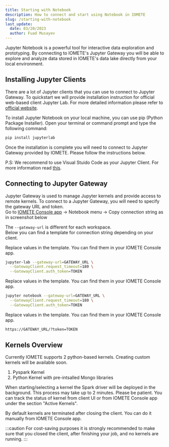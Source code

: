 ```yaml
---
title: Starting with Notebook
description: How to connect and start using Notebook in IOMETE
slug: /starting-with-notebook
last_update:
  date: 03/20/2023
  author: Fuad Musayev
---
```


Jupyter Notebook is a powerful tool for interactive data exploration and prototyping.
By connecting to IOMETE's Jupyter Gateway you will be able to explore and analyze data stored in IOMETE's data lake
directly from your local environment.


## Installing Jupyter Clients

There are a lot of Jupyter clients that you can use to connect to Jupyter Gateway.
To quickstart we will provide installation instruction for official web-based client Jupyter Lab. For more detailed information please refer to [official website](https://jupyter.org/install).

To install Jupyter Notebook on your local machine, you can use pip (Python Package Installer).
Open your terminal or command prompt and type the following command:

```bash
pip install jupyterlab
```

Once the installation is complete you will need to connect to Jupyter Gateway provided by IOMETE. Please follow the instructions below.

P.S: We recommend to use Visual Stuido Code as your Jupyter Client. For more information read [this](/using-vscode).

## Connecting to Jupyter Gateway

Jupyter Gateway is used to manage Jupyter kernels and provide access to remote kernels.
To connect to a Jupyter Gateway, you will need to specify the gateway URL and token.  
Go to [IOMETE Console app](https://app.iomete.com) → Notebook menu → Copy connection string as in screenshot below

<ImgBorder src="/img/jupyter/connect.png" alt="Connection String" />

The `--gateway-url` is different for each workspace.  
Below you can find a template for connection string depending on your client.

<Question title="Jupyter Lab">
Replace values in the template. You can find them in your IOMETE Console app.

```bash
jupyter-lab --gateway-url=GATEWAY_URL \
  --GatewayClient.request_timeout=180 \
  --GatewayClient.auth_token=TOKEN
```

</Question>

<Question title="Jupyter Lab">
Replace values in the template. You can find them in your IOMETE Console app.

```bash
jupyter notebook --gateway-url=GATEWAY_URL \
  --GatewayClient.request_timeout=180 \
  --GatewayClient.auth_token=TOKEN
```

</Question>

<Question title="Visual Studio Code">
Replace values in the template. You can find them in your IOMETE Console app.

```bash
https://GATEWAY_URL/?token=TOKEN
```

</Question>

## Kernels Overview

Currently IOMETE supports 2 python-based kernels. Creating custom kernels will be available soon.

1. Pyspark Kernel
2. Python Kernel with pre-intsalled Mongo libraries

<ImgBorder src="/img/jupyter/kernels.png" alt="Available Kernels" />

When starting/selecting a kernel the Spark driver will be deployed in the background. This process may take up to 2 minutes. Please be patient.
You can track the status of kernel from client UI or from IOMETE Console app under the section "Active Kernels".

<ImgBorder src="/img/jupyter/active-kernels.png" alt="Active Kernels" />

By default kernels are terminated after closing the client. You can do it manually from IOMETE Console app.

:::caution
For cost-saving purposes it is strongly recommended to make sure that you closed the client, after finishing your job, and no kernels are running.
:::
